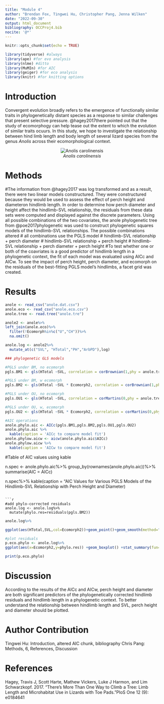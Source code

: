 ```yaml
---
title: "Module 4"
author: "Brendan Fox, Tingwei Hu, Christopher Pang, Jenna Wilken"
date: "2022-09-30"
output: html_document
bibliography: OCCProj4.bib
nocite: '@*'
---
```

```r
knitr::opts_chunk$set(echo = TRUE)
```

```r
library(tidyverse) #always
library(ape) #for evo analysis
library(nlme) #ditto
library(MuMIn) #for AIC
library(geiger) #for eco analysis
library(knitr) #for knitting options
```
#   Introduction
Convergent evolution broadly refers to the emergence of functionally similar traits in phylogenetically distant species as a response to similar challenges that present selective pressure. @hagey2017there pointed out that the study of ecomorphogy can help tease out the extent to which the evolution of similar traits ocuurs. In this study, we hope to investigate the relationship between hind limb length and body length of several lizard species from the genus *Anolis* across their ecomorphological context.
<center>
![*Anolis carolinensis*](https://img.texasmonthly.com/2015/12/3818630739_60c3697540_o.jpg?auto=compress&crop=faces&fit=fit&fm=jpg&h=0&ixlib=php-1.2.1&q=45&w=1250)
</center>

#   Methods
#The information from @hagey2017 was log transformed and as a result, there were two linear models constructured. They were constructured because they would be used to assess the effect of perch height and diameteron hindlimb length. In order to determine how perch diameter and height affect the hindlimb-SVL relationship, the residuals from these data sets were computed and displayed against the discrete parameters. Using all possible combinations of the two covariates, the anole phylogenetic tree from @poe2017phylogenetic was used to construct phylogenetic squares models of the hindlimb-SVL relationships. The possible combinations altered
# all combinations use the PGLS model
# hindlimb-SVL relationship + perch diameter
# hindlimb-SVL relationship + perch height
# hindlimb-SVL relationship + perch diameter + perch height
#To test whether one or both of the coavriates is a good predictor of hindlimb length in a phylogenetic context, the fit of each model was evaluated using AICc and AICw. To see the impact of perch height, perch diameter, and ecomorph on the residuals of the best-fitting PGLS model's hindlimbs, a facet grid was created. 

# Results

```r
anole <- read_csv("anole.dat.csv")
anole.eco <- read_csv("anole.eco.csv")
anole.tree <- read.tree("anole.tre")
```

```r
anole2 <- anole%>%
left_join(anole.eco)%>%
  filter(!Ecomorph%in%c("U","CH"))%>%
  na.omit()

anole.log <- anole2%>%
  mutate_at(c("SVL", "HTotal","PH","ArbPD"),log)
```

```r
### phylogenetic GLS models

#PGLS under BM, no ecomorph
pgls.BM1 <- gls(HTotal ~SVL, correlation = corBrownian(1,phy = anole.tree,form=~Species),data = anole.log, method = "ML")

#PGLS under BM, w ecomorph
pgls.BM2 <- gls(HTotal ~SVL * Ecomorph2, correlation = corBrownian(1,phy = anole.tree,form=~Species),data = anole.log, method = "ML")

#PGLS under OU, no ecomorph
pgls.OU1 <- gls(HTotal ~SVL, correlation = corMartins(0,phy = anole.tree,form=~Species),data = anole.log, method = "ML")

#PGLS under OU, w, ecomorph
pgls.OU2 <- gls(HTotal ~SVL * Ecomorph2, correlation = corMartins(0,phy = anole.tree,form=~Species),data = anole.log, method = "ML")
```

```r
#AIC operations
anole.phylo.aic <- AICc(pgls.BM1,pgls.BM2,pgls.OU1,pgls.OU2)
anole.phylo.aic %>%  
  kable(caption = 'AICc to compare model fit')
anole.phylow.aicw <- aicw(anole.phylo.aic$AICc)
anole.phylow.aicw %>% 
  kable(caption = 'AICw to compare model fit')
```

#Table of AIC values using kable

n.spec <- anole.phylo.aic%>%
  group_by(rownames(anole.phylo.aic))%>%
  summarise(AIC = AICc)

n.spec%>%
  kable(caption = "AIC Values for Various PGLS Models of the Hindlimb-SVL Relationship with Perch Height and Diameter)
```

```r
#add phylo-corrected residuals
anole.log <- anole.log%>%
  mutate(phylo.res=residuals(pgls.BM2))
```

```r
anole.log%>%

ggplot(aes(HTotal,SVL,col=Ecomorph2))+geom_point()+geom_smooth(method="lm")
```

```r
#plot residuals
p.eco.phylo <- anole.log%>%
ggplot(aes(x=Ecomorph2,y=phylo.res)) +geom_boxplot() +stat_summary(fun=mean, geom="point", size=3)

print(p.eco.phylo)

```


#   Discussion
According to the results of the AICc and AICw, perch height and diameter are both significant predictors of the phylogenetically corrected hindlimb residuals and hindlimb length in a phylogenetic context. To better understand the relationship between hindlimb length and SVL, perch height and diameter should be plotted. 

#   Author Contribution
Tingwei Hu: Introduction, altered AIC chunk, bibliography
Chris Pang: Methods, 6, References, Discussion

#   References
Hagey, Travis J, Scott Harte, Mathew Vickers, Luke J Harmon, and Lim Schwarzkopf. 2017.
"There's More Than One Way to Climb a Tree: Limb Length and Microhabitat Use in Lizards with Toe Pads."PloS One 12 (9): e0184641